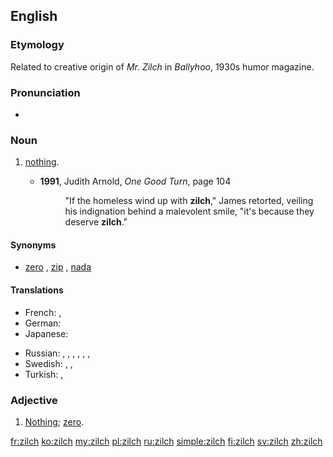 {{was wotd|2009|July|31}}
==English==

===Etymology===
Related to creative origin of ''Mr. Zilch'' in ''Ballyhoo'', 1930s humor magazine.

===Pronunciation===
* {{a|UK|US}} {{IPA|/zɪltʃ/}}

===Noun===
{{en-noun|-}}

# {{context|informal|lang=en}} [[nothing|nothing]].
#* '''1991''', Judith Arnold, ''One Good Turn‎'', page 104
#*: "If the homeless wind up with '''zilch'''," James retorted, veiling his indignation behind a malevolent smile, "it's because they deserve '''zilch'''."

====Synonyms====
* [[zero]] {{qualifier|standard}}, [[zip]] {{qualifier|informal}}, [[nada]] {{qualifier|informal}}

====Translations====
<!--informal translations, formal one go at 'nothing'-->
{{trans-top|''(informal)'' nothing}}
* French: {{t+|fr|que dalle}}, {{t+|fr|que pouic}}
* German: {{t+|de|nix}}
* Japanese: {{t|ja|何も|tr=nani mo}}
{{trans-mid}}
* Russian: {{t+|ru|ничего́|tr=ničevó|sc=Cyrl}}, {{qualifier|slang}} {{t|ru|ни черта́}}, {{t+|ru|ни фига́}}, {{t|ru|ни шиша́|sc=Cyrl}}, {{t+|ru|ни хрена́|sc=Cyrl}}, {{qualifier|vulgar}} {{t+|ru|ни хуя́}}, {{t+|ru|ни хера́|sc=Cyrl}}
* Swedish: {{t+|sv|noll}}, {{t+|sv|nolla|c}}, {{t+|sv|ingenting}}
* Turkish: {{t+|tr|hiç}}, {{t+|tr|değersiz}}
{{trans-bottom}}

===Adjective===
{{en-adj|-}}<!-- Adjective, attributive noun, or pseudo-numeral? -->

# {{rfv-sense|lang=en}} [[nothing|Nothing]]; [[zero]].

[[fr:zilch]]
[[ko:zilch]]
[[my:zilch]]
[[pl:zilch]]
[[ru:zilch]]
[[simple:zilch]]
[[fi:zilch]]
[[sv:zilch]]
[[zh:zilch]]